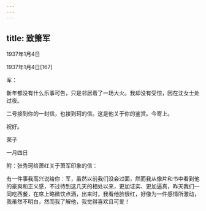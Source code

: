 ```yaml
---
---
---
```

title: 致箫军
---




1937年1月4日


1937年1月4日[167]


军：

新年都没有什么乐事可告，只是邻居着了一场大火。我却没有受惊，因在沈女士处过夜。

二号接到你的一封信，也接到珂的信。这是他关于你的鉴赏。今寄上。

祝好。

荣子

一月四日

附：张秀珂给萧红关于萧军印象的信：

有一件事我高兴说给你：军，虽然以前我们没会过面，然而我从像片和书中看到他的豪爽和正义感，不过待到这几天的相处以来，更加证实、更加逼真，昨天我们一同吃西餐，在席上略微饮点酒，出来时，我看他脸很红，好像为一件感情所激动，我虽然不明白，然而我了解他，我觉得喜欢且可爱！